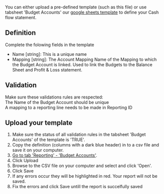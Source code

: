 
You can either upload a pre-defined template (such as this file) or use tabsheet 'Budget Accounts' our [google sheets template](./template) to define your Cash flow statement.

## Definition
Complete the folowing fields in the template
- Name [string]: This is a unique name
- Mapping [string]: The Account Mapping Name of the Mapping to which the Budget Account is linked. Used to link the Budgets to the Balance Sheet and Profit & Loss statement.
 
## Validation 
Make sure these validations rules are respected:   
<Icon iconName="SkypeCheck"/> The Name of the Budget Account should be unique <br />
<Icon iconName="SkypeCheck"/> A mapping to a reporting line needs to be made in Reporting ID <br />


## Upload your template
1. Make sure the status of all validation rules in the tabsheet 'Budget Accounts' of the template is 'TRUE'.
1. Copy the definition (columns with a dark blue header) in to a csv file and save it on your computer.
1. [Go to tab 'Reporting' - 'Budget Accounts'](https://app.monitr.be/dashboard/organisations/entities/definitions/budget).
1. Click <ActionButton>Upload</ActionButton>
1. Browse to the CSV file on your computer and select and click 'Open'.
1. Click <PrimaryButton>Save</PrimaryButton>
1. If any errors occur they will be highlighted in red. Your report will not be saved.
1. Fix the errors and click <PrimaryButton>Save</PrimaryButton> untill the report is succelfully saved


